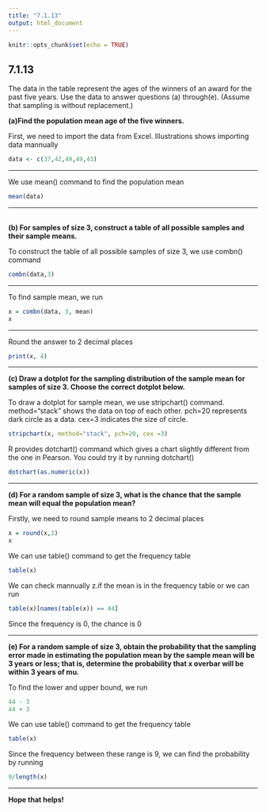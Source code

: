 ```yaml
---
title: "7.1.13"
output: html_document
---
```


```r
knitr::opts_chunk$set(echo = TRUE)
```

## 7.1.13

The data in the table represent the ages of the winners of an award for the past five years. Use the data to answer questions​ (a) through​ (e).
​(Assume that sampling is without​ replacement.)
<br/>

**(a)Find the population mean age of the five winners.**

First, we need to import the data from Excel. Illustrations shows importing data mannually
```r
data <- c(37,42,49,49,43)
```
<hr />
We use mean() command to find the population mean
```r
mean(data)
```
<hr />
<br/>
**(b) For samples of size​ 3, construct a table of all possible samples and their sample means.**

To construct the table of all possible samples of size 3, we use combn() command
```r
combn(data,3)
```
<hr />
To find sample mean, we run
```r
x = combn(data, 3, mean)
x
```
<hr />
Round the answer to 2 decimal places
```r
print(x, 4)
```
<hr />
**(c) Draw a dotplot for the sampling distribution of the sample mean for samples of size 3. Choose the correct dotplot below.**

To draw a dotplot for sample mean, we use stripchart() command. method="stack" shows the data on top of each other. pch=20 represents dark circle as a data. cex=3 indicates the size of circle. 
```r
stripchart(x, method="stack", pch=20, cex =3)
```

R provides dotchart() command which gives a chart slightly different from the one in Pearson.
You could try it by running dotchart()
```r
dotchart(as.numeric(x))
```

<hr />
**(d) For a random sample of size​ 3, what is the chance that the sample mean will equal the population​ mean?**

Firstly, we need to round sample means to 2 decimal places
```r
x = round(x,2)
x
```
We can use table() command to get the frequency table
```r
table(x)
```
We can check mannually z.if the mean is in the frequency table or we can run 
```r
table(x)[names(table(x)) == 44]
```
Since the frequency is 0, the chance is 0 
<hr />

**(e) For a random sample of size​ 3, obtain the probability that the sampling error made in estimating the population mean by the sample mean will be 3 years or​ less; that​ is, determine the probability that x overbar will be within 3 years of mu.**

To find the lower and upper bound, we run 
```r
44 - 3
44 + 3
```
We can use table() command to get the frequency table
```r
table(x)
```
Since the frequency between these range is 9, we can find the probability by running 
```r
9/length(x)
```
<hr />
**Hope that helps!**